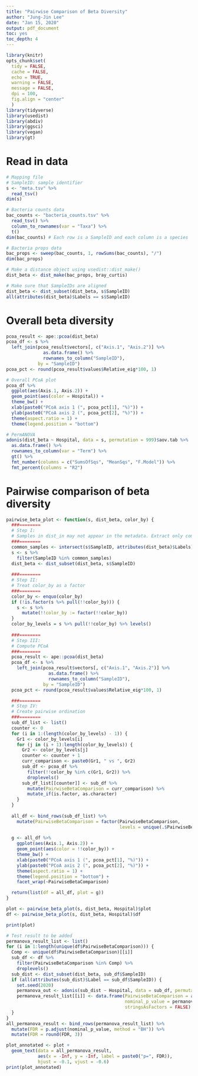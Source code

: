 ```yaml
---
title: "Pairwise Comparison of Beta Diversity"
author: "Jung-Jin Lee"
date: "Jan 15, 2020"
output: pdf_document
toc: yes
toc_depth: 4
---
```


```r
library(knitr)
opts_chunk$set(
  tidy = FALSE,
  cache = FALSE,
  echo = TRUE,
  warning = FALSE,
  message = FALSE,
  dpi = 100,
  fig.align = "center"
  )
library(tidyverse)
library(usedist)
library(abdiv)
library(ggsci)
library(vegan)
library(gt)
```

\newpage

# Read in data

```r
# Mapping file
# SampleID: sample identifier
s <- "meta.tsv" %>%
  read_tsv() 
dim(s)

# Bacteria counts data
bac_counts <- "bacteria_counts.tsv" %>%
  read_tsv() %>%
  column_to_rownames(var = "Taxa") %>%
  t()
dim(bac_counts) # Each row is a SampleID and each column is a species

# Bacteria props data
bac_props <- sweep(bac_counts, 1, rowSums(bac_counts), "/")
dim(bac_props)

# Make a distance object using usedist::dist_make()
dist_beta <- dist_make(bac_props, bray_curtis) 

# Make sure that SampleIDs are aligned
dist_beta <- dist_subset(dist_beta, s$SampleID)
all(attributes(dist_beta)$Labels == s$SampleID)
```

# Overall beta diversity

```r
pcoa_result <- ape::pcoa(dist_beta)
pcoa_df <- s %>%
  left_join(pcoa_result$vectors[, c("Axis.1", "Axis.2")] %>%
              as.data.frame() %>%
              rownames_to_column("SampleID"), 
            by = "SampleID")
pcoa_pct <- round(pcoa_result$values$Relative_eig*100, 1) 
```

```r
# Overall PCoA plot
pcoa_df %>%
  ggplot(aes(Axis.1, Axis.2)) +
  geom_point(aes(color = Hospital)) +
  theme_bw() +
  xlab(paste0("PCoA axis 1 (", pcoa_pct[1], "%)")) +
  ylab(paste0("PCoA axis 2 (", pcoa_pct[2], "%)")) +
  theme(aspect.ratio = 1) +
  theme(legend.position = "bottom") 
```

```r
# PermANOVA
adonis(dist_beta ~ Hospital, data = s, permutation = 999)$aov.tab %>%
  as.data.frame() %>%
  rownames_to_column(var = "Term") %>%
  gt() %>%
  fmt_number(columns = c("SumsOfSqs", "MeanSqs", "F.Model")) %>%
  fmt_percent(columns = "R2")
```

\newpage

# Pairwise comparison of beta diversity

```r
pairwise_beta_plot <- function(s, dist_beta, color_by) {
  ###========
  # Step I:  
  # Samples in dist_in may not appear in the metadata. Extract only common samples
  ###========
  common_samples <- intersect(s$SampleID, attributes(dist_beta)$Labels)
  s <- s %>% 
    filter(SampleID %in% common_samples)
  dist_beta <- dist_subset(dist_beta, s$SampleID)
  
  ###========
  # Step II: 
  # Treat color_by as a factor
  ###========
  color_by <- enquo(color_by)
  if (!is.factor(s %>% pull(!!color_by))) {
    s <- s %>%
      mutate(!!color_by := factor(!!color_by))
  }  
  color_by_levels = s %>% pull(!!color_by) %>% levels()
  
  ###========
  # Step III: 
  # Compute PCoA
  ###========
  pcoa_result <- ape::pcoa(dist_beta)
  pcoa_df <- s %>%
    left_join(pcoa_result$vectors[, c("Axis.1", "Axis.2")] %>%
                as.data.frame() %>%
                rownames_to_column("SampleID"), 
              by = "SampleID")
  pcoa_pct <- round(pcoa_result$values$Relative_eig*100, 1) 

  ###========
  # Step IV: 
  # Create pairwise ordination
  ###========
  sub_df_list <- list()
  counter <- 0
  for (i in 1:(length(color_by_levels) - 1)) {
    Gr1 <- color_by_levels[i]
    for (j in (i + 1):length(color_by_levels)) {
      Gr2 <- color_by_levels[j]
      counter <- counter + 1
      curr_comparison <- paste0(Gr1, " vs ", Gr2)
      sub_df <- pcoa_df %>%
        filter(!!color_by %in% c(Gr1, Gr2)) %>%
        droplevels() 
      sub_df_list[[counter]] <- sub_df %>%
        mutate(PairwiseBetaComparison = curr_comparison) %>%
        mutate_if(is.factor, as.character)
    }
  }
  
  all_df <- bind_rows(sub_df_list) %>%
    mutate(PairwiseBetaComparison = factor(PairwiseBetaComparison, 
                                           levels = unique(.$PairwiseBetaComparison)))
  
  g <- all_df %>%
    ggplot(aes(Axis.1, Axis.2)) +
    geom_point(aes(color = !!color_by)) +
    theme_bw() +
    xlab(paste0("PCoA axis 1 (", pcoa_pct[1], "%)")) +
    ylab(paste0("PCoA axis 2 (", pcoa_pct[2], "%)")) +
    theme(aspect.ratio = 1) +
    theme(legend.position = "bottom") +
    facet_wrap(~PairwiseBetaComparison) 

  return(list(df = all_df, plot = g))
}  
```  

```r
plot <- pairwise_beta_plot(s, dist_beta, Hospital)$plot
df <- pairwise_beta_plot(s, dist_beta, Hospital)$df
```

```r
print(plot)
```

```r
# Test result to be added
permanova_result_list <- list()
for (i in 1:length(unique(df$PairwiseBetaComparison))) {
  Comp <- unique(df$PairwiseBetaComparison)[[i]] 
  sub_df <- df %>%
    filter(PairwiseBetaComparison %in% Comp) %>%
    droplevels()
  sub_dist <- dist_subset(dist_beta, sub_df$SampleID)
  if (all(attributes(sub_dist)$Label == sub_df$SampleID)) {
    set.seed(2020)
    permanova_out <- adonis(sub_dist ~ Hospital, data = sub_df, permutations = 999)$aov.tab
    permanova_result_list[[i]] <- data.frame(PairwiseBetaComparison = as.character(Comp),
                                             nominal_p_value = permanova_out[1, "Pr(>F)"],
                                             stringsAsFactors = FALSE)
  }
}
all_permanova_result <- bind_rows(permanova_result_list) %>%
  mutate(FDR = p.adjust(nominal_p_value, method = "BH")) %>%
  mutate(FDR = round(FDR, 3))
```

```r
plot_annotated <- plot +
  geom_text(data = all_permanova_result,
            aes(x = -Inf, y = -Inf, label = paste0("p=", FDR)),
            hjust = -0.1, vjust = -0.6)
print(plot_annotated)
```



